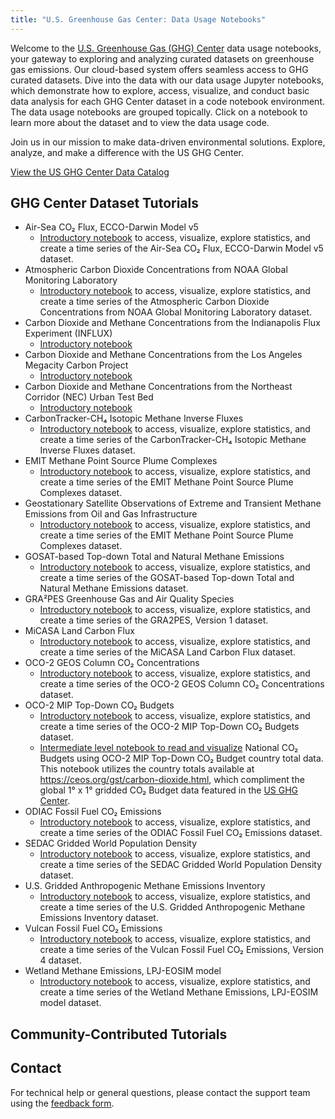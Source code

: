 ```yaml
---
title: "U.S. Greenhouse Gas Center: Data Usage Notebooks"
---
```


Welcome to the [U.S. Greenhouse Gas (GHG) Center](https://earth.gov/ghgcenter) data usage notebooks, your gateway to exploring and analyzing curated datasets on greenhouse gas emissions.
Our cloud-based system offers seamless access to GHG curated datasets. Dive into the data with our data usage Jupyter notebooks, which demonstrate how to explore, access, visualize, and conduct basic data analysis for each GHG Center dataset in a code notebook environment. The data usage notebooks are grouped topically. Click on a notebook to learn more about the dataset and to view the data usage code.

Join us in our mission to make data-driven environmental solutions.
Explore, analyze, and make a difference with the US GHG Center.

[View the US GHG Center Data Catalog](https://earth.gov/ghgcenter/data-catalog)

## GHG Center Dataset Tutorials
- Air-Sea CO₂ Flux, ECCO-Darwin Model v5 
   - [Introductory notebook](user_data_notebooks/eccodarwin-co2flux-monthgrid-v5_User_Notebook.ipynb) to access, visualize, explore statistics, and create a time series of the Air-Sea CO₂ Flux, ECCO-Darwin Model v5 dataset.
- Atmospheric Carbon Dioxide Concentrations from NOAA Global Monitoring Laboratory
   - [Introductory notebook](user_data_notebooks/noaa-insitu_User_Notebook.ipynb) to access, visualize, explore statistics, and create a time series of the Atmospheric Carbon Dioxide Concentrations from NOAA Global Monitoring Laboratory dataset.
- Carbon Dioxide and Methane Concentrations from the Indianapolis Flux Experiment (INFLUX)
   - [Introductory notebook](user_data_notebooks/influx-testbed-ghg-concentrations_User_Notebook)
- Carbon Dioxide and Methane Concentrations from the Los Angeles Megacity Carbon Project
   - [Introductory notebook](user_data_notebooks/lam-testbed-ghg-concentrations_User_Notebook)
- Carbon Dioxide and Methane Concentrations from the Northeast Corridor (NEC) Urban Test Bed
   - [Introductory notebook](user_data_notebooks/nec-testbed-ghg-concentrations_User_Notebook)
- CarbonTracker-CH₄ Isotopic Methane Inverse Fluxes
   - [Introductory notebook](user_data_notebooks/ct-ch4-monthgrid-v2023_User_Notebook.ipynb) to access, visualize, explore statistics, and create a time series of the CarbonTracker-CH₄ Isotopic Methane Inverse Fluxes dataset.
- EMIT Methane Point Source Plume Complexes
   - [Introductory notebook](user_data_notebooks/emit-ch4plume-v1_User_Notebook.ipynb) to access, visualize, explore statistics, and create a time series of the EMIT Methane Point Source Plume Complexes dataset.
- Geostationary Satellite Observations of Extreme and Transient Methane Emissions from Oil and Gas Infrastructure
   - [Introductory notebook](user_data_notebooks/goes-ch4plume-v1_User_Notebook.ipynb) to access, visualize, explore statistics, and create a time series of the EMIT Methane Point Source Plume Complexes dataset.
- GOSAT-based Top-down Total and Natural Methane Emissions
   - [Introductory notebook](user_data_notebooks/gosat-based-ch4budget-yeargrid-v1_User_Notebook.ipynb) to access, visualize, explore statistics, and create a time series of the GOSAT-based Top-down Total and Natural Methane Emissions dataset.
- GRA²PES Greenhouse Gas and Air Quality Species
   - [Introductory notebook](user_data_notebooks/gra2pes-ghg-monthgrid-v1_User_Notebook.ipynb) to access, visualize, explore statistics, and create a time series of the GRA2PES, Version 1 dataset.
- MiCASA Land Carbon Flux
   - [Introductory notebook](user_data_notebooks/micasa-carbonflux-daygrid-v1_User_Notebook.ipynb) to access, visualize, explore statistics, and create a time series of the MiCASA Land Carbon Flux dataset.
- OCO-2 GEOS Column CO₂ Concentrations
   - [Introductory notebook](user_data_notebooks/oco2geos-co2-daygrid-v10r_User_Notebook.ipynb) to access, visualize, explore statistics, and create a time series of the OCO-2 GEOS Column CO₂ Concentrations dataset.
- OCO-2 MIP Top-Down CO₂ Budgets
   - [Introductory notebook](user_data_notebooks/oco2-mip-co2budget-yeargrid-v1_User_Notebook.ipynb) to access, visualize, explore statistics, and create a time series of the OCO-2 MIP Top-Down CO₂ Budgets dataset.
   - [Intermediate level notebook to read and visualize](user_data_notebooks/oco2-mip-National-co2budget.ipynb) National CO₂ Budgets using OCO-2 MIP Top-Down CO₂ Budget country total data. This notebook utilizes the country totals available at [https://ceos.org/gst/carbon-dioxide.html](https://ceos.org/gst/carbon-dioxide.html), which compliment the global 1° x 1° gridded CO₂ Budget data featured in the [US GHG Center](https://earth.gov/ghgcenter/data-catalog/oco2-mip-co2budget-yeargrid-v1).
- ODIAC Fossil Fuel CO₂ Emissions
   - [Introductory notebook](user_data_notebooks/odiac-ffco2-monthgrid-v2023_User_Notebook.ipynb) to access, visualize, explore statistics, and create a time series of the ODIAC Fossil Fuel CO₂ Emissions dataset.
- SEDAC Gridded World Population Density
   - [Introductory notebook](user_data_notebooks/sedac-popdensity-yeargrid5yr-v4.11_User_Notebook.ipynb) to access, visualize, explore statistics, and create a time series of the SEDAC Gridded World Population Density dataset.
- U.S. Gridded Anthropogenic Methane Emissions Inventory
   - [Introductory notebook](user_data_notebooks/epa-ch4emission-grid-v2express_User_Notebook.ipynb) to access, visualize, explore statistics, and create a time series of the U.S. Gridded Anthropogenic Methane Emissions Inventory dataset.
- Vulcan Fossil Fuel CO₂ Emissions
   - [Introductory notebook](user_data_notebooks/vulcan-ffco2-yeargrid-v4_User_Notebook.ipynb) to access, visualize, explore statistics, and create a time series of the Vulcan Fossil Fuel CO₂ Emissions, Version 4 dataset.
- Wetland Methane Emissions, LPJ-EOSIM model
   - [Introductory notebook](user_data_notebooks/lpjeosim-wetlandch4-grid-v1_User_Notebook.ipynb) to access, visualize, explore statistics, and create a time series of the Wetland Methane Emissions, LPJ-EOSIM model dataset.

## Community-Contributed Tutorials

## Contact

For technical help or general questions, please contact the support team using the [feedback form](https://docs.google.com/forms/d/e/1FAIpQLSeVWCrnca08Gt_qoWYjTo6gnj1BEGL4NCUC9VEiQnXA02gzVQ/viewform).